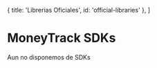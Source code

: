 

  { title: 'Librerias Oficiales', id: 'official-libraries' },
]

# MoneyTrack SDKs

Aun no disponemos de SDKs